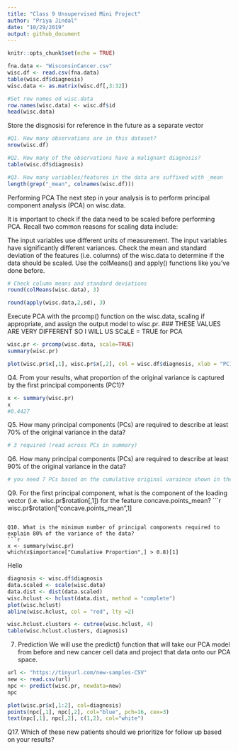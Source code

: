 ```yaml
---
title: "Class 9 Unsupervised Mini Project"
author: "Priya Jindal"
date: "10/29/2019"
output: github_document
---
```


```r
knitr::opts_chunk$set(echo = TRUE)
```
```r
fna.data <- "WisconsinCancer.csv"
wisc.df <- read.csv(fna.data)
table(wisc.df$diagnosis)
wisc.data <- as.matrix(wisc.df[,3:32])

#Set row names od wisc.data
row.names(wisc.data) <- wisc.df$id
head(wisc.data)

```

Store the disgnosisi for reference in the future as a separate vector 

```r
#Q1. How many observations are in this dataset?
nrow(wisc.df)
```

```r
#Q2. How many of the observations have a malignant diagnosis?
table(wisc.df$diagnosis)
```

```r
#Q3. How many variables/features in the data are suffixed with _mean
length(grep("_mean", colnames(wisc.df)))
```
Performing PCA
The next step in your analysis is to perform principal component analysis (PCA) on wisc.data.

It is important to check if the data need to be scaled before performing PCA. Recall two common reasons for scaling data include:

The input variables use different units of measurement.
The input variables have significantly different variances.
Check the mean and standard deviation of the features (i.e. columns) of the wisc.data to determine if the data should be scaled. Use the colMeans() and apply() functions like you’ve done before.

```r
# Check column means and standard deviations
round(colMeans(wisc.data), 3)

```
```r
round(apply(wisc.data,2,sd), 3)
```

Execute PCA with the prcomp() function on the wisc.data, scaling if appropriate, and assign the output model to wisc.pr.
### THESE VALUES ARE VERY DIFFERENT SO I WILL US SCaLE = TRUE for PCA
```r
wisc.pr <- prcomp(wisc.data, scale=TRUE)
summary(wisc.pr)
```
```r
plot(wisc.pr$x[,1], wisc.pr$x[,2], col = wisc.df$diagnosis, xlab = "PC1", ylab = "PC2")

```
Q4. From your results, what proportion of the original variance is captured by the first principal components (PC1)?
```r
x <- summary(wisc.pr)
x
#0.4427
```

Q5. How many principal components (PCs) are required to describe at least 70% of the original variance in the data?
```r
# 3 required (read across PCs in summary)
```


Q6. How many principal components (PCs) are required to describe at least 90% of the original variance in the data?
```r
# you need 7 PCs based on the cumulative original varaince shown in the summary
```

Q9. For the first principal component, what is the component of the loading vector (i.e. wisc.pr$rotation[,1]) for the feature concave.points_mean?
```r
wisc.pr$rotation["concave.points_mean",1]

```

Q10. What is the minimum number of principal components required to explain 80% of the variance of the data?
```r
x <- summary(wisc.pr)
which(x$importance["Cumulative Proportion",] > 0.8)[1]
```
Hello 

```r
diagnosis <- wisc.df$diagnosis
data.scaled <- scale(wisc.data)
data.dist <- dist(data.scaled)
wisc.hclust <- hclust(data.dist, method = "complete")
plot(wisc.hclust)
abline(wisc.hclust, col = "red", lty =2)

```


```r
wisc.hclust.clusters <- cutree(wisc.hclust, 4)
table(wisc.hclust.clusters, diagnosis)
```

7. Prediction
We will use the predict() function that will take our PCA model from before and new cancer cell data and project that data onto our PCA space.

```r
url <- "https://tinyurl.com/new-samples-CSV"
new <- read.csv(url)
npc <- predict(wisc.pr, newdata=new)
npc
```
```r
plot(wisc.pr$x[,1:2], col=diagnosis)
points(npc[,1], npc[,2], col="blue", pch=16, cex=3)
text(npc[,1], npc[,2], c(1,2), col="white")
```

Q17. Which of these new patients should we prioritize for follow up based on your results?
